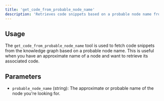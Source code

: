 ```yaml
---
title: 'get_code_from_probable_node_name'
description: 'Retrieves code snippets based on a probable node name from the knowledge graph.'
---
```


## Usage

The `get_code_from_probable_node_name` tool is used to fetch code snippets from the knowledge graph based on a probable node name. This is useful when you have an approximate name of a node and want to retrieve its associated code.

## Parameters

- `probable_node_name` (string): The approximate or probable name of the node you're looking for.


